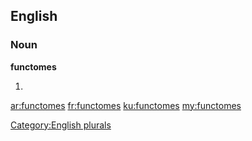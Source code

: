 ==English==

===Noun===
'''functomes'''

# {{plural of|[[functome]]}}

[[Category:English plurals]]

[[ar:functomes]]
[[fr:functomes]]
[[ku:functomes]]
[[my:functomes]]